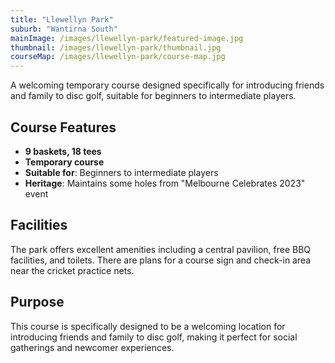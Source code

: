 ```yaml
---
title: "Llewellyn Park"
suburb: "Wantirna South"
mainImage: /images/llewellyn-park/featured-image.jpg
thumbnail: /images/llewellyn-park/thumbnail.jpg
courseMap: /images/llewellyn-park/course-map.jpg
---
```


A welcoming temporary course designed specifically for introducing friends and family to disc golf, suitable for beginners to intermediate players.

## Course Features
- **9 baskets, 18 tees**
- **Temporary course**
- **Suitable for**: Beginners to intermediate players
- **Heritage**: Maintains some holes from "Melbourne Celebrates 2023" event

## Facilities
The park offers excellent amenities including a central pavilion, free BBQ facilities, and toilets. There are plans for a course sign and check-in area near the cricket practice nets.

## Purpose
This course is specifically designed to be a welcoming location for introducing friends and family to disc golf, making it perfect for social gatherings and newcomer experiences.